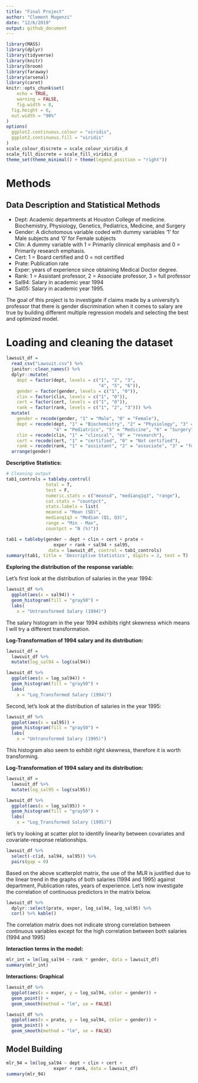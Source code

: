 ```yaml
---
title: "Final Project"
author: "Clement Mugenzi"
date: "12/6/2019"
output: github_document
---
```


```r
library(MASS)
library(dplyr)
library(tidyverse)
library(knitr)
library(broom)
library(faraway)
library(arsenal)
library(caret)
knitr::opts_chunk$set(
	echo = TRUE,
	warning = FALSE,
	fig.width = 8, 
  fig.height = 6,
  out.width = "90%"
)
options(
  ggplot2.continuous.colour = "viridis",
  ggplot2.continuous.fill = "viridis"
)
scale_colour_discrete = scale_colour_viridis_d
scale_fill_discrete = scale_fill_viridis_d
theme_set(theme_minimal() + theme(legend.position = "right"))
```

# Methods

## Data Description and Statistical Methods

* Dept: Academic departments at Houston College of medicine. Biochemistry, Physiology, Genetics, Pediatrics, Medicine, and Surgery
* Gender: A dichotomous variable coded with dummy variables '1' for Male subjects and '0' for Female subjects
* Clin: A dummy variable with 1 = Primarily clinnical emphasis and 0 = Primarily research emphasis.
* Cert: 1 = Board certified and 0 = not certified
* Prate: Publication rate 
* Exper: years of experience since obtaining Medical Doctor degree.
* Rank: 1 = Assistant professor, 2 = Associate professor, 3 = full professor
* Sal94: Salary in academic year 1994
* Sal05: Salary in academic year 1995.

The goal of this project is to investigate if claims made by a university's professor that there is gender discrimination when it comes to salary are true by building different multiple regression models and selecting the best and optimized model.

# Loading and cleaning the dataset

```r
lawsuit_df =
  read_csv("Lawsuit.csv") %>% 
  janitor::clean_names() %>%
  dplyr::mutate(
    dept = factor(dept, levels = c("1", "2", "3",
                                   "4", "5", "6")),
    gender = factor(gender, levels = c("1", "0")),
    clin = factor(clin, levels = c("1", "0")),
    cert = factor(cert, levels = c("1", "0")),
    rank = factor(rank, levels = c("1", "2", "3"))) %>% 
  mutate(
    gender = recode(gender, "1" = "Male", "0" = "Female"),
    dept = recode(dept, "1" = "Biochemistry", "2" = "Physiology", "3" = "Genetics",
                  "4" = "Pediatrics", "5" = "Medicine", "6" = "Surgery"),
    clin = recode(clin, "1" = "clinical", "0" = "research"),
    cert = recode(cert, "1" = "certified", "0" = "Not certified"),
    rank = recode(rank, "1" = "assistant", "2" = "associate", "3" = "full")) %>%
  arrange(gender)
```

**Descriptive Statistics:**

```r
# Cleaning output
tab1_controls = tableby.control(
               total = T,
               test = F,
               numeric.stats = c("meansd", "medianq1q3", "range"),
               cat.stats = "countpct",
               stats.labels = list(
               meansd = "Mean (SD)",
               medianq1q3 = "Median (Q1, Q3)",
               range = "Min - Max",
               countpct = "N (%)"))

tab1 = tableby(gender ~ dept + clin + cert + prate +
                  exper + rank + sal94 + sal95,
                data = lawsuit_df, control = tab1_controls)
summary(tab1, title = 'Descriptive Statistics', digits = 2, text = T)
```

**Exploring the distribution of the response variable:**

Let's first look at the distribution of salaries in the year 1994:

```r
lawsuit_df %>% 
  ggplot(aes(x = sal94)) + 
  geom_histogram(fill = "gray50") +
  labs(
    x = "Untransformed Salary (1994)")
```

The salary histogram in the year 1994 exhibits right skewness which means I will try a different transformation.

**Log-Transformation of 1994 salary and its distribution:**

```r
lawsuit_df = 
  lawsuit_df %>% 
  mutate(log_sal94 = log(sal94))

lawsuit_df %>% 
  ggplot(aes(x = log_sal94)) + 
  geom_histogram(fill = "gray50") +
  labs(
    x = "Log_Transformed Salary (1994)")
```


Second, let's look at the distribution of salaries in the year 1995:

```r
lawsuit_df %>% 
  ggplot(aes(x = sal95)) + 
  geom_histogram(fill = "gray50") +
  labs(
    x = "Untransformed Salary (1995)")
```

This histogram also seem to exhibit right skewness, therefore it is worth transforming.

**Log-Transformation of 1994 salary and its distribution:**

```r
lawsuit_df = 
  lawsuit_df %>% 
  mutate(log_sal95 = log(sal95))

lawsuit_df %>%
  ggplot(aes(x = log_sal95)) + 
  geom_histogram(fill = "gray50") +
  labs(
    x = "Log_Transformed Salary (1995)")
```



let's try looking at scatter plot to identify linearity between covariates and covariate-response relationships.

```r
lawsuit_df %>% 
  select(-c(id, sal94, sal95)) %>% 
  pairs(gap = 0)
```

Based on the above scatterplot matrix, the use of the MLR is justified due to the linear trend in the graphs of both salaries (1994 and 1995) against department, Publication rates, years of experience. Let's now investigate the correlation of continuous predictors in the matrix below. 

```r
lawsuit_df %>% 
  dplyr::select(prate, exper, log_sal94, log_sal95) %>% 
  cor() %>% kable()
```

The correlation matrix does not indicate strong correlation between continuous variables except for the high correlation between both salaries (1994 and 1995)


**Interaction terms in the model:**

```r
mlr_int = lm(log_sal94 ~ rank * gender, data = lawsuit_df)
summary(mlr_int)
```





**Interactions: Graphical**


```r
lawsuit_df %>% 
  ggplot(aes(x = exper, y = log_sal94, color = gender)) +
  geom_point() +
  geom_smooth(method = "lm", se = FALSE)
```

```r
lawsuit_df %>% 
  ggplot(aes(x = prate, y = log_sal94, color = gender)) +
  geom_point() +
  geom_smooth(method = "lm", se = FALSE)
```






## Model Building

```r
mlr_94 = lm(log_sal94 ~ dept + clin + cert +
                  exper + rank, data = lawsuit_df)
summary(mlr_94)
```